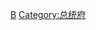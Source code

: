 {{Commons_category}}
{{Wikisourcecat}}
{{Category_main}}

[[Category:中華民國中央政府機構|B]]
[[Category:总统府|Category:总统府]]